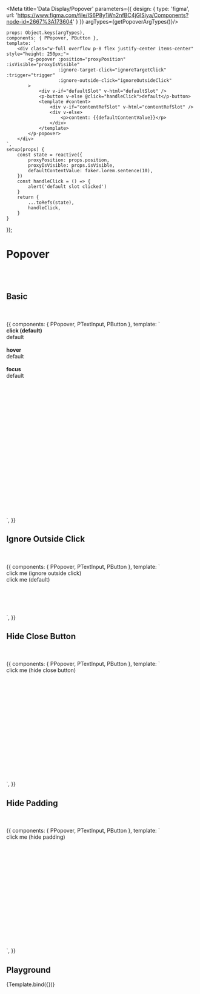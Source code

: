 

<Meta title='Data Display/Popover' parameters={{
    design: {
        type: 'figma',
        url: 'https://www.figma.com/file/IS6P8y1Wn2nfBC4jGlSiya/Components?node-id=2667%3A173604'
    }
}} argTypes={getPopoverArgTypes()}/>


    props: Object.keys(argTypes),
    components: { PPopover, PButton },
    template: `
        <div class="w-full overflow p-8 flex justify-center items-center" style="height: 250px;">
            <p-popover :position="proxyPosition" :isVisible="proxyIsVisible"
                       :ignore-target-click="ignoreTargetClick" :trigger="trigger"
                       :ignore-outside-click="ignoreOutsideClick"
            >
                <div v-if="defaultSlot" v-html="defaultSlot" />
                <p-button v-else @click="handleClick">default</p-button>
                <template #content>
                    <div v-if="contentRefSlot" v-html="contentRefSlot" />
                    <div v-else>
                        <p>content: {{defaultContentValue}}</p>
                    </div>
                </template>
            </p-popover>
        </div>
    `,
    setup(props) {
        const state = reactive({
            proxyPosition: props.position,
            proxyIsVisible: props.isVisible,
            defaultContentValue: faker.lorem.sentence(10),
        })
        const handleClick = () => {
            alert('default slot clicked')
        }
        return {
            ...toRefs(state),
            handleClick,
        }
    }
});


# Popover
<br/>
<br/>

## Basic

<br/>
<br/>

<Canvas>
    <Story name="Basic Popover">
        {{
            components: { PPopover, PTextInput, PButton },
            template: `
        <div class="w-full overflow p-8 flex flex-col justify-center" style="height: 500px;">
            <b>click (default)</b>
            <br/>
            <p-popover>
                <p-button>default</p-button>
                <template #content>
                    <p>content slot</p>
                </template>
            </p-popover>
            <br/>
            <br/>
            <b>hover</b>
            <br/>
            <p-popover trigger="hover">
                <p-button>default</p-button>
                <template #content>
                    <p>content slot</p>
                </template>
            </p-popover>
            <br/>
            <br/>
            <b>focus</b>
            <br/>
            <p-popover trigger="focus">
                <p-text-input style-type="primary" :outline="true">default</p-text-input>
                <template #content>
                    <p>content slot</p>
                </template>
            </p-popover>
        </div>
    `,
        }}
    </Story>
</Canvas>

## Ignore Outside Click

<br/>
<br/>

<Canvas>
    <Story name="Ignore Outside Click">
        {{
            components: { PPopover, PTextInput, PButton },
            template: `
        <div class="w-full overflow p-8 flex flex-col gap-4" style="height: 300px;">
            <p-popover ignore-outside-click>
                <p-button>click me (ignore outside click)</p-button>
                <template #content>
                    <p>This popover ignores outside click</p>
                </template>
            </p-popover>
            <div style="height: 100px;"/>
            <p-popover>
                <p-button>click me (default)</p-button>
                <template #content>
                    <p>This popover will be closed when you click outside</p>
                </template>
            </p-popover>
        </div>
    `,
        }}
    </Story>
</Canvas>

## Hide Close Button

<br/>
<br/>

<Canvas>
    <Story name="Hide Close Button">
{{
    components: { PPopover, PTextInput, PButton },
    template: `
        <div class="w-full overflow p-8 flex flex-col gap-4" style="height: 300px;">
            <p-popover hide-close-button>
                <p-button>click me (hide close button)</p-button>
                <template #content>
                    <p>This popover hides close button</p>
                </template>
            </p-popover>
        </div>
    `,
        }}
    </Story>
</Canvas>


## Hide Padding

<br/>
<br/>

<Canvas>
    <Story name="Hide Padding">
        {{
            components: { PPopover, PTextInput, PButton },
            template: `
        <div class="w-full overflow p-8 flex flex-col gap-4" style="height: 300px;">
            <p-popover hide-padding hide-close-button>
                <p-button>click me (hide padding)</p-button>
                <template #content>
                    <p>This popover hides padding and close button</p>
                </template>
            </p-popover>
        </div>
    `,
        }}
    </Story>
</Canvas>

## Playground

<Canvas>
    <Story name="Playground">
        {Template.bind({})}
    </Story>
</Canvas>

<ArgsTable story="Playground"/>
